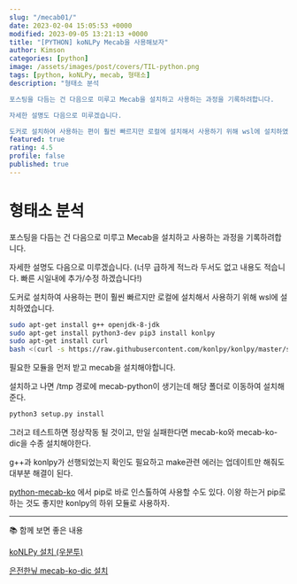```yaml
---
slug: "/mecab01/"
date: 2023-02-04 15:05:53 +0000
modified: 2023-09-05 13:21:13 +0000
title: "[PYTHON] koNLPy Mecab을 사용해보자"
author: Kimson
categories: [python]
image: /assets/images/post/covers/TIL-python.png
tags: [python, koNLPy, mecab, 형태소]
description: "형태소 분석

포스팅을 다듬는 건 다음으로 미루고 Mecab을 설치하고 사용하는 과정을 기록하려합니다.

자세한 설명도 다음으로 미루겠습니다.

도커로 설치하여 사용하는 편이 훨씬 빠르지만 로컬에 설치해서 사용하기 위해 wsl에 설치하였습니다."
featured: true
rating: 4.5
profile: false
published: true
---
```


# 형태소 분석

포스팅을 다듬는 건 다음으로 미루고 Mecab을 설치하고 사용하는 과정을 기록하려합니다.

자세한 설명도 다음으로 미루겠습니다. (너무 급하게 적느라 두서도 없고 내용도 적습니다. 빠른 시일내에 추가/수정 하겠습니다!)

도커로 설치하여 사용하는 편이 훨씬 빠르지만 로컬에 설치해서 사용하기 위해 wsl에 설치하였습니다.

```bash
sudo apt-get install g++ openjdk-8-jdk
sudo apt-get install python3-dev pip3 install konlpy
sudo apt-get install curl
bash <(curl -s https://raw.githubusercontent.com/konlpy/konlpy/master/scripts/mecab.sh)
```

필요한 모듈을 먼저 받고 mecab을 설치해야합니다.

설치하고 나면 /tmp 경로에 mecab-python이 생기는데 해당 폴더로 이동하여 설치해준다.

```bash
python3 setup.py install
```

그러고 테스트하면 정상작동 될 것이고, 만일 실패한다면 mecab-ko와 mecab-ko-dic을 수종 설치해야한다.

g++과 konlpy가 선행되었는지 확인도 필요하고 make관련 에러는 업데이트만 해줘도 대부분 해결이 된다.

[python-mecab-ko](https://pypi.org/project/python-mecab-ko/) 에서 pip로 바로 인스톨하여 사용할 수도 있다. 이왕 하는거 pip로 하는 것도 좋지만 konlpy의 하위 모듈로 사용하자.

---

📚 함께 보면 좋은 내용

[koNLPy 설치 (우분투)](https://konlpy-ko.readthedocs.io/ko/v0.4.3/install/#ubuntu)

[은전한닢 mecab-ko-dic 설치](https://bitbucket.org/eunjeon/mecab-ko-dic/src/master/)
